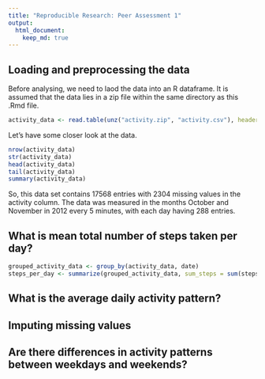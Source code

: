 ```yaml
---
title: "Reproducible Research: Peer Assessment 1"
output: 
  html_document:
    keep_md: true
---
```



## Loading and preprocessing the data
Before analysing, we need to laod the data into an R dataframe. It is assumed that the data lies in a zip file within the same directory as this .Rmd file.

```r
activity_data <- read.table(unz("activity.zip", "activity.csv"), header=TRUE, sep = ",", na.string="NA")

```
Let's have some closer look at the data.
```r
nrow(activity_data)
str(activity_data)
head(activity_data)
tail(activity_data)
summary(activity_data)
```
So, this data set contains 17568 entries with 2304 missing values in the activity column. The data was measured in the months October and November in 2012 every 5 minutes, with each day having 288 entries.

## What is mean total number of steps taken per day?

```r
grouped_activity_data <- group_by(activity_data, date)
steps_per_day <- summarize(grouped_activity_data, sum_steps = sum(steps, na.rm=TRUE))
```

## What is the average daily activity pattern?



## Imputing missing values



## Are there differences in activity patterns between weekdays and weekends?
